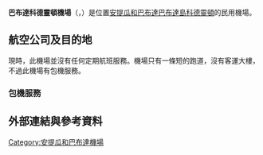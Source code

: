 {{Infobox Airport
| name         = 巴布達科德林頓機場
| nativename   = {{lang|en|Barbuda Codrington Airport}}
| image        = 
| IATA         = BBQ
| ICAO         = TAPH
| type         = 民用
| owner        = 
| operator     = 
| city         = [[科德靈頓|科德靈頓]]
| location     = [[安提瓜和巴布達|安提瓜和巴布達]][[巴布達島|巴布達島]][[科德靈頓|科德靈頓]]
| hub          = 
| elevation-f = 15
| coordinates  = {{coord|17|38|09|N|061|49|43|W|type:airport}}
| website      = 
| pushpin_map = Antigua and Barbuda
| pushpin_label = '''BBQ'''
| pushpin_map_caption = Location in Barbuda
| metric-rwy = y
| runway1_heading = 10/28
| runway1_feet = 1,640
| runway1_meter = 500
| runway1_surface = [[柏油|柏油]]
| footnotes    = 來源：<ref>{{GCM|ANU|ANU / TAPA|source=[[DAFIF|數碼航空航班信息文件]]}}</ref>
}}
'''巴布達科德靈頓機場'''（{{lang-en|Barbuda Codrington Airport}}，{{Airport codes|BBQ|TAPH}}）是位置[[安提瓜和巴布達|安提瓜和巴布達]][[巴布達島|巴布達島]][[科德靈頓|科德靈頓]]的民用機場。

== 航空公司及目的地 ==
現時，此機場並沒有任何定期航班服務。機場只有一條短的跑道，沒有客運大樓，不過此機場有包機服務。

=== 包機服務 ===
{{airport-dest-list
|[[安圭拉空中服務|安圭拉空中服務]] | 安圭拉
|[[蒙特塞拉特航空|蒙特塞拉特航空]] | 蒙特塞拉特島
|[[聖巴泰勒米通勤|聖巴泰勒米通勤]] | 聖巴泰勒米島
|[[跨安圭拉航空|跨安圭拉航空]] | 安圭拉
}}

== 外部連結與參考資料 ==
{{reflist}}

[[Category:安提瓜和巴布達機場|Category:安提瓜和巴布達機場]]

{{airport-stub}}
{{安提瓜和巴布達機場}}